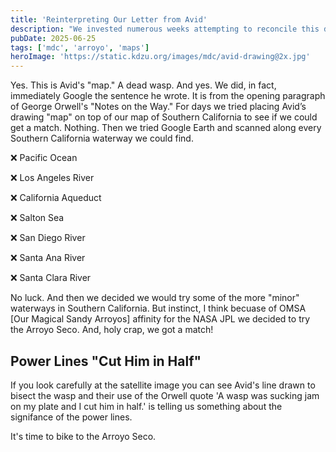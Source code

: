 ```yaml
---
title: 'Reinterpreting Our Letter from Avid'
description: "We invested numerous weeks attempting to reconcile this drawing Avid provided with the terrain on our maps."
pubDate: 2025-06-25
tags: ['mdc', 'arroyo', 'maps']
heroImage: 'https://static.kdzu.org/images/mdc/avid-drawing@2x.jpg'
---
```




Yes. This is Avid's "map." A dead wasp. And yes. We did, in fact, immediately Google the sentence he wrote. It is from the opening paragraph of George Orwell's "Notes on the Way." For days we tried placing Avid’s drawing "map" on top of our map of Southern California to see if we could get a match. 
Nothing. Then we tried Google Earth and scanned along every Southern California waterway we could find.

❌ Pacific Ocean

❌ Los Angeles River

❌ California Aqueduct

❌ Salton Sea

❌ San Diego River

❌ Santa Ana River

❌ Santa Clara River

No luck. And then we decided we would try some of the more "minor" waterways in Southern California.
But instinct, I think becuase of OMSA [Our Magical Sandy Arroyos] affinity for the NASA JPL
we decided to try the Arroyo Seco. And, holy crap, we got a match! 


<VimeoVideo videoId="1099158270" />


<PhotoWithCaption 
  src="https://static.kdzu.org/images/mdc/" 
  alt="" 
  caption=""
/> 

## Power Lines "Cut Him in Half"

If you look carefully at the satellite image you can see Avid's line drawn to bisect the wasp and their use of the Orwell quote 'A wasp was sucking jam on my plate 
and I cut him in half.' is telling us something about the signifance of the power lines.

<PhotoWithCaption 
  src="https://static.kdzu.org/images/mdc/power-lines-cut-him-in-half@2x.jpg" 
  alt="Side by side comparison of wasp drawing with satellite image of the Arroyo Seco." 
  caption="This is a side-by-side comparison of Avid's wasp drawing with a satellite image of the Arroyo Seco at NASA JPL. 
           We have added blue circles to highlight the location of power poles that are placed in the Arroyo at this location.
            The white line is the power lines supported by the poles."
/> 



It's time to bike to the Arroyo Seco.





